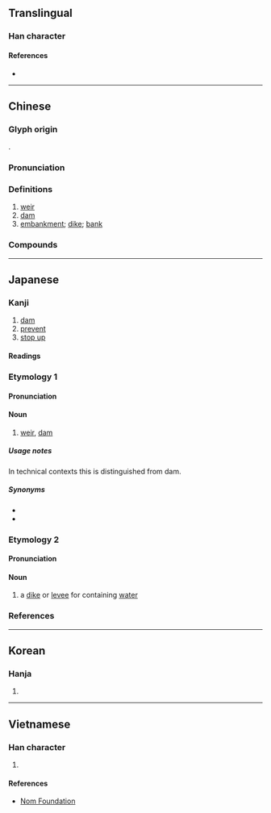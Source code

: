 {{character info}}
==Translingual==

===Han character===
{{Han char|rn=32|rad=土|as=09|sn=12|four=41114|canj=GSAV|ids=⿰土匽}}

====References====
* {{Han ref|kx=0234.040|dkj=05274|dj=0471.120|hdz=10461.050|uh=5830|ud=22576|bh=B3F7|bd=46071}}

----

==Chinese==
{{zh-forms}}

===Glyph origin===
{{Han etym}}
{{Han compound|土|匽|ls=psc|c1=s|c2=p|t1=earth, ground}}.

===Pronunciation===
{{zh-pron
|m=yàn
|c=jin2
|mn=ml:iàn
|mc=y
|oc=y
|cat=n
}}

===Definitions===
{{zh-hanzi}}

# [[weir]]
# [[dam]]
# [[embankment]]; [[dike]]; [[bank]]

===Compounds===
{{zh-der|埭堰|堰塞湖|塘堰|都江堰|新堰|大堰壋|鴨堰橋|長堰|孫堰|荷花堰|肖堰|大堰|大堰角|堰坡|高家堰|付家堰|十堰|二堰|五堰|化龍堰|蔣家堰|金堰|白家堰|河堰}}

----

==Japanese==

===Kanji===
{{ja-kanji|grade=|rs=土09}}

# [[dam]]
# [[prevent]]
# [[stop up]]

====Readings====
{{ja-readings
|goon=えん
|kanon=えん
|kun=せき-, せ-く
}}

===Etymology 1===
{{wikipedia|lang=ja}}
{{ja-kanjitab|せき|yomi=k}}
{{rfe|ja}}

====Pronunciation====
{{ja-pron|yomi=k|せき|acc=1|acc_ref=DJR,NHK}}

====Noun====
{{ja-noun|せき}}

# [[weir]], [[dam]]

=====Usage notes=====
In technical contexts this is distinguished from dam.

=====Synonyms=====
* {{ja-r|ダム||[[dam]]}}
* {{ja-r|堰堤|えんてい|[[dam]]}}

===Etymology 2===
{{ja-kanjitab|い|yomi=k}}

====Pronunciation====
{{ja-pron|い|y=k|acc=1|acc_ref=DJR}}

====Noun====
{{ja-noun|い|hhira=ゐ}}

# a [[dike]] or [[levee]] for containing [[water]]

===References===
<references/>

----

==Korean==

===Hanja===
{{ko-hanja|hangeul=언|rv=eon|mr=ŏn}}

# {{rfdef|ko|sort=土09}}

----

==Vietnamese==

===Han character===
{{vi-hantu|[[yển]]|rs=土09}}

# {{rfdef|vi|sort=土09}}

====References====
* [http://nomfoundation.org/common/nom_details.php?codepoint=5830 Nom Foundation]